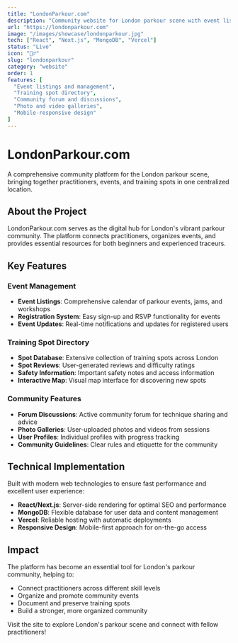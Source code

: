 ```yaml
---
title: "LondonParkour.com"
description: "Community website for London parkour scene with event listings, training spots, and community features."
url: "https://londonparkour.com"
image: "/images/showcase/londonparkour.jpg"
tech: ["React", "Next.js", "MongoDB", "Vercel"]
status: "Live"
icon: "🏃‍♂️"
slug: "londonparkour"
category: "website"
order: 1
features: [
  "Event listings and management",
  "Training spot directory", 
  "Community forum and discussions",
  "Photo and video galleries",
  "Mobile-responsive design"
]
---
```


# LondonParkour.com

A comprehensive community platform for the London parkour scene, bringing together practitioners, events, and training spots in one centralized location.

## About the Project

LondonParkour.com serves as the digital hub for London's vibrant parkour community. The platform connects practitioners, organizes events, and provides essential resources for both beginners and experienced traceurs.

## Key Features

### Event Management
- **Event Listings**: Comprehensive calendar of parkour events, jams, and workshops
- **Registration System**: Easy sign-up and RSVP functionality for events
- **Event Updates**: Real-time notifications and updates for registered users

### Training Spot Directory
- **Spot Database**: Extensive collection of training spots across London
- **Spot Reviews**: User-generated reviews and difficulty ratings
- **Safety Information**: Important safety notes and access information
- **Interactive Map**: Visual map interface for discovering new spots

### Community Features
- **Forum Discussions**: Active community forum for technique sharing and advice
- **Photo Galleries**: User-uploaded photos and videos from sessions
- **User Profiles**: Individual profiles with progress tracking
- **Community Guidelines**: Clear rules and etiquette for the community

## Technical Implementation

Built with modern web technologies to ensure fast performance and excellent user experience:

- **React/Next.js**: Server-side rendering for optimal SEO and performance
- **MongoDB**: Flexible database for user data and content management
- **Vercel**: Reliable hosting with automatic deployments
- **Responsive Design**: Mobile-first approach for on-the-go access

## Impact

The platform has become an essential tool for London's parkour community, helping to:
- Connect practitioners across different skill levels
- Organize and promote community events
- Document and preserve training spots
- Build a stronger, more organized community

Visit the site to explore London's parkour scene and connect with fellow practitioners! 